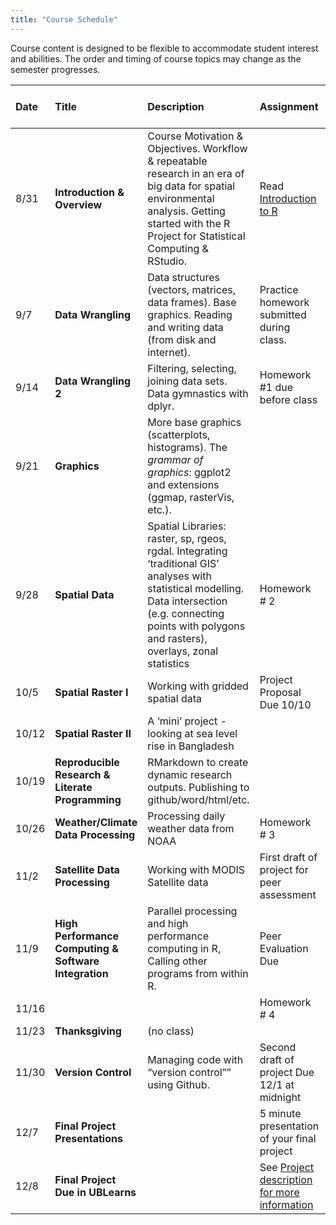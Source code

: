```yaml
---
title: "Course Schedule"
---
```


Course content is designed to be flexible to accommodate student interest and abilities.  The order and timing of course topics may change as the semester progresses.  

| Date    |  Title   | Description |  Assignment | Package Presentation Group |
|:--|:--|:----------------------------------------|:------------|---:|
| 8/31    | **Introduction & Overview** | Course Motivation & Objectives. Workflow & repeatable research in an era of big data for spatial environmental analysis. Getting started with the R Project for Statistical Computing & RStudio.|  Read [Introduction to R](https://cran.r-project.org/doc/contrib/Torfs+Brauer-Short-R-Intro.pdf) |
| 9/7 | **Data Wrangling ** | Data structures (vectors, matrices, data frames). Base graphics. Reading and writing data (from disk and internet). |  Practice homework submitted during class. |
| 9/14 | **Data Wrangling 2** | Filtering, selecting, joining data sets. Data gymnastics with dplyr. |  Homework #1 due before class  | 1 |
| 9/21 | **Graphics** | More base graphics (scatterplots, histograms).  The _grammar of graphics_: ggplot2 and extensions (ggmap, rasterVis, etc.). |  | 2 |
| 9/28 | **Spatial Data** | Spatial Libraries: raster, sp, rgeos, rgdal. Integrating ‘traditional GIS’ analyses with statistical modelling.  Data intersection (e.g. connecting points with polygons and rasters), overlays, zonal statistics | Homework # 2 | 3 |
| 10/5 | **Spatial Raster I** | Working with gridded spatial data | Project Proposal Due 10/10 | 4| 
| 10/12 | **Spatial Raster II** | A 'mini' project - looking at sea level rise in Bangladesh |     | 5| 
| 10/19 | **Reproducible Research & Literate Programming** | RMarkdown to create dynamic research outputs.  Publishing to github/word/html/etc. | | 6 | 
| 10/26 | **Weather/Climate Data Processing ** | Processing daily weather data from NOAA  | Homework # 3  | 7| 
| 11/2 | **Satellite Data Processing** | Working with MODIS Satellite data |  First draft of project for peer assessment   | 8 |
| 11/9 | **High Performance Computing & Software Integration** | Parallel processing and high performance computing in R, Calling other programs from within R. | Peer Evaluation Due | 9 |
| 11/16 |  | | Homework # 4 | 10 |
| 11/23 | **Thanksgiving** | (no class)   |  | |
| 11/30 |  **Version Control** |  Managing code with "version control"" using Github. | Second draft of project Due 12/1 at midnight | |
| 12/7 | **Final Project Presentations** | | 5 minute presentation of your final project | |
| 12/8 | **Final Project Due in UBLearns** | | See <a href=Project.html>Project description for more information</a> |